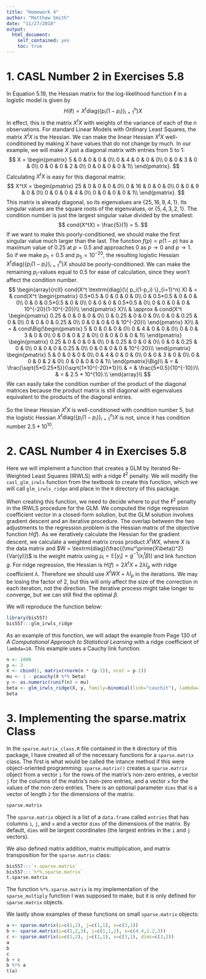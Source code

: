 ```yaml
---
title: "Homework 4"
author: "Matthew Smith"
date: "11/27/2018"
output:
  html_document:
    self_contained: yes
    toc: true
---
```

<!--
%\VignetteEngine{knitr::rmarkdown}
%\VignetteIndexEntry{GLM}
-->

# 1. CASL Number 2 in Exercises 5.8
In Equation $5.19$, the Hessian matrix for the log-likelihood function $\ell$ in a logistic model is
given by
$$
H(\ell) = X^t \textrm{diag}(\{ p_i(1-p_i) \}_{i=1}^n) X
$$
In effect, this is the matrix $X^tX$ with weights of the variance of each of the $n$ observations. For
standard Linear Models with Ordinary Least Squares, the matrix $X^tX$ is the Hessian. We can make the
linear Hessian $X^tX$ well-conditioned by making $X$ have values that do not change by much. In our
example, we will make $X$ just a diagonal matrix with entries from $5$ to $1$:
$$
X = \begin{pmatrix}
5 & 0 & 0 & 0 & 0\\
0 & 4 & 0 & 0 & 0\\
0 & 0 & 3 & 0 & 0\\
0 & 0 & 0 & 2 & 0\\
0 & 0 & 0 & 0 & 1\\
\end{pmatrix}.
$$
Calculating $X^tX$ is easy for this diagonal matrix:
$$
X^tX = \begin{pmatrix}
25 & 0 & 0 & 0 & 0\\
0 & 16 & 0 & 0 & 0\\
0 & 0 & 9 & 0 & 0\\
0 & 0 & 0 & 4 & 0\\
0 & 0 & 0 & 0 & 1\\
\end{pmatrix}.
$$
This matrix is already diagonal, so its eigenvalues are $\{25,16,9,4,1\}$. Its singular values are the
square roots of the eigenvalues, or $\{5,4,3,2,1\}$. The condition number is just the largest singular
value divided by the smallest:
$$
cond(X^tX) = \frac{5}{1} = 5.
$$
If we want to make this poorly-conditioned, we should make the first singular value much larger than
the last. The function $f(p)=p(1-p)$ has a maximum value of $0.25$ at $p=0.5$ and approaches $0$ as
$p\to0$ and $p\to1$. So if we make $p_1=0.5$ and $p_5=10^{-20}$, the resulting logistic Hessian
$X^t \textrm{diag}(\{ p_i(1-p_i) \}_{i=1}^n) X$ should be poorly-conditioned. We can make the
remaining $p_i$-values equal to $0.5$ for ease of calculation, since they won't affect the condition
number.
$$
\begin{array}{rcll}
cond(X^t \textrm{diag}(\{ p_i(1-p_i) \}_{i=1}^n) X) & = & cond(X^t \begin{pmatrix}
0.5*0.5 & 0 & 0 & 0 & 0\\
0 & 0.5*0.5 & 0 & 0 & 0\\
0 & 0 & 0.5*0.5 & 0 & 0\\
0 & 0 & 0 & 0.5*0.5 & 0\\
0 & 0 & 0 & 0 & 10^{-20}(1-10^{-20})\\
\end{pmatrix} X)\\
 & \approx & cond(X^t \begin{pmatrix}
0.25 & 0 & 0 & 0 & 0\\
0 & 0.25 & 0 & 0 & 0\\
0 & 0 & 0.25 & 0 & 0\\
0 & 0 & 0 & 0.25 & 0\\
0 & 0 & 0 & 0 & 10^{-20}\\
\end{pmatrix} X)\\
 & = & cond\Big(\begin{pmatrix}
5 & 0 & 0 & 0 & 0\\
0 & 4 & 0 & 0 & 0\\
0 & 0 & 3 & 0 & 0\\
0 & 0 & 0 & 2 & 0\\
0 & 0 & 0 & 0 & 1\\
\end{pmatrix}
\begin{pmatrix}
0.25 & 0 & 0 & 0 & 0\\
0 & 0.25 & 0 & 0 & 0\\
0 & 0 & 0.25 & 0 & 0\\
0 & 0 & 0 & 0.25 & 0\\
0 & 0 & 0 & 0 & 10^{-20}\\
\end{pmatrix}
\begin{pmatrix}
5 & 0 & 0 & 0 & 0\\
0 & 4 & 0 & 0 & 0\\
0 & 0 & 3 & 0 & 0\\
0 & 0 & 0 & 2 & 0\\
0 & 0 & 0 & 0 & 1\\
\end{pmatrix}\Big)\\
 & = & \frac{\sqrt{5*0.25*5}}{\sqrt{1*10^{-20}*1}}\\
 & = & \frac{5*0.5}{10^{-10}}\\
 & = & 2.5 * 10^{10}.\\
\end{array}\\
$$
We can easily take the condition number of the product of the diagonal matrices because the product
matrix is still diagonal with eigenvalues equivalent to the products of the diagonal entries.

So the linear Hessian $X^tX$ is well-conditioned with condition number $5$, but the logistic Hessian
$X^t \textrm{diag}(\{ p_i(1-p_i) \}_{i=1}^n) X$ is not, since it has condition number $2.5*10^{10}$.


# 2. CASL Number 4 in Exercises 5.8
Here we will implement a function that creates a GLM by Iterated Re-Weighted Least Squares (IRWLS)
with a ridge $\ell^2$ penalty. We will modify the `casl_glm_irwls` function from the textbook to
create this function, which we will call `glm_irwls_ridge` and place in the `R` directory of this
package.

When creating this function, we need to decide where to put the $\ell^2$ penalty in the IRWLS 
procedure for the GLM. We computed the ridge regression coefficient vector in a closed-form solution,
but the GLM solution involves gradient descent and an iterative procedure. The overlap between the
two adjustments to the regression problem is the Hessian matrix of the objective function $H(f)$. As
we iteratively calculate the Hessian for the gradient descent, we calculate a weighted matrix cross
product $X^tWX$, where $X$ is the data matrix and
$W = \textrm{diag}(\frac{(\mu^\prime(X\beta))^2}{Var(y)})$ is the weight matrix using
$\mu_i = \mathbb{E}[y_i] = g^{-1}(x_i^t\beta))$ and link function $g$. For ridge regression, the
Hessian is $H(f) = 2X^tX + 2\lambda I_p$ with ridge coefficient $\lambda$. Therefore we should use
$X^tWX + \lambda I_p$ in the iterations. We may be losing the factor of $2$, but this will only
affect the size of the correction in each iteration, not the direction. The iterative process might
take longer to converge, but we can still find the optimal $\beta$.

We will reproduce the function below:
```r
library(bis557)
bis557:::glm_irwls_ridge
```

As an example of this function, we will adapt the example from Page 130 of
*A Computational Approach to Statistical Learning* with a ridge coefficient of `lambda=10`. This
example uses a Cauchy link function.
```r
n <- 1000
p <- 3
X <- cbind(1, matrix(rnorm(n * (p-1)), ncol = p-1))
mu <- 1 - pcauchy(X %*% beta)
y <- as.numeric(runif(n) > mu)
beta <- glm_irwls_ridge(X, y, family=binomial(link="cauchit"), lambda=10)
beta
```


# 3. Implementing the sparse.matrix Class
In the `sparse.matrix_class.R` file contained in the `R` directory of this package, I have created all
of the necessary functions for a `sparse.matrix` class. The first is what would be called the intance
method if this were object-oriented programming: `sparse.matrix()` creates a `sparse.matrix` object
from a vector `i` for the rows of the matrix's non-zero entries, a vector `j` for the columns of the
matrix's non-zero entries, and a vector `x` for the values of the non-zero entries. There is an
optional parameter `dims` that is a vector of length `2` for the dimensions of the matrix.
```r
sparse.matrix
```
The `sparse.matrix` object is a list of a `data.frame` called `entries` that has columns `i`, `j`, and
`x` and a vector `dims` of the dimensions of the matrix. By default, `dims` will be largest
coordinates (the largest entries in the `i` and `j` vectors).

We also defined matrix addition, matrix multiplication, and matrix transposition for the
`sparse.matrix` class:
```r
bis557:::`+.sparse.matrix`
bis557:::`%*%.sparse.matrix`
t.sparse.matrix
```
The function ``%*%.sparse.matrix`` is my implementation of the `sparse_multiply` function I was
supposed to make, but it is only defined for `sparse.matrix` objects.

We lastly show examples of these functions on small `sparse.matrix` objects:
```r
a <- sparse.matrix(i=c(1,2), j=c(1,1), x=c(3,1))
b <- sparse.matrix(i=c(1,2,3), j=c(1,1,2), x=c(4.4,1.2,3))
c <- sparse.matrix(i=c(1,2), j=c(1,1), x=c(3,1), dims=c(3,2))
a
b
c
b + c
b %*% a
t(a)
```